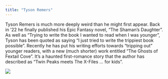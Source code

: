 ```yaml
---
title: "Tyson Remers"
---
```


Tyson Remers is much more deeply weird than he might first appear. Back in '22 he finally published his Epic Fantasy novel, "The Shaman's Daughter". As well as "Trying to write the book I wanted to read when I was younger", Tyson has been quoted as saying "I just tried to write the trippiest book possible". Recently he has put his writing efforts towards "tripping out" younger readers, with a new (much shorter) work entitled "The Ghosts of Fextail Cove". It's a haunted first-romance story that the author has described as "Twin Peaks meets The X-Files ... for kids".

![](images/tyson remers.jpg)
